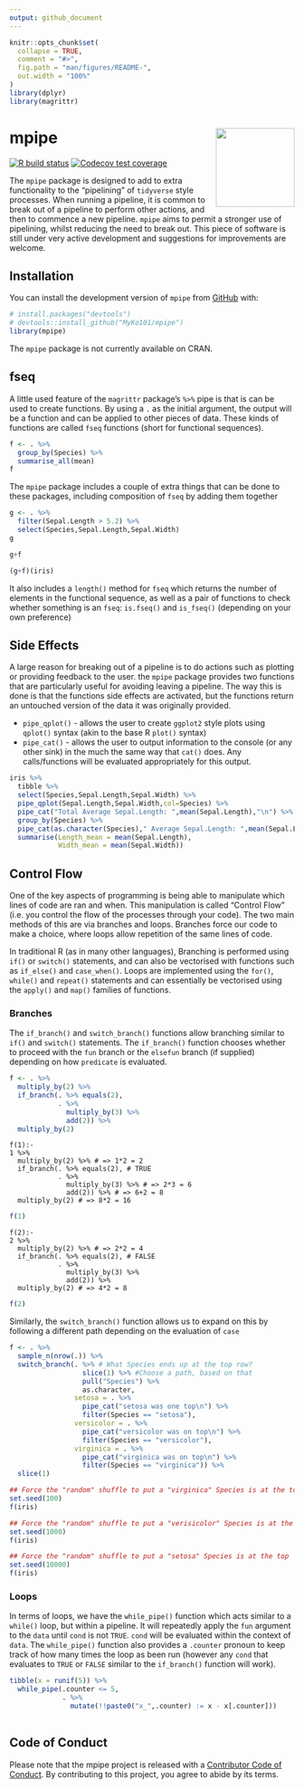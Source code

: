 ```yaml
---
output: github_document
---
```


<!-- README.md is generated from README.Rmd. Please edit that file -->


```r
knitr::opts_chunk$set(
  collapse = TRUE,
  comment = "#>",
  fig.path = "man/figures/README-",
  out.width = "100%"
)
library(dplyr)
library(magrittr)
```

# mpipe <img src='man/figures/logo.png' align="right" height="139" />

 <!-- badges: start -->
 
 [![R build status](https://github.com/MyKo101/mpipe/workflows/R-CMD-check/badge.svg)](https://github.com/MyKo101/mpipe/actions)
 [![Codecov test coverage](https://codecov.io/gh/MyKo101/mpipe/branch/master/graph/badge.svg)](https://codecov.io/gh/MyKo101/mpipe?branch=master)
 
  <!-- badges: end -->

The `mpipe` package is designed to add to extra functionality to the "pipelining" of `tidyverse` style processes. When running a pipeline, it is common to break out of a pipeline to perform other actions, and then to commence a new pipeline. `mpipe` aims to permit a stronger use of pipelining, whilst reducing the need to break out. This piece of software is still under very active development and suggestions for improvements are welcome.

## Installation

You can install the development version of `mpipe` from [GitHub](https://github.com/MyKo101/mpipe) with:

```r
# install.packages("devtools")
# devtools::install_github("MyKo101/mpipe")
library(mpipe)
```

The `mpipe` package is not currently available on CRAN.

## fseq
A little used feature of the `magrittr` package's `%>%` pipe is that is can be used to create functions. By using a `.` as the initial argument, the output will be a function and can be applied to other pieces of data. These kinds of functions are called `fseq` functions (short for functional sequences).

```r
f <- . %>%
  group_by(Species) %>%
  summarise_all(mean)
f
```

The `mpipe` package includes a couple of extra things that can be done to these packages, including composition of `fseq` by adding them together

```r
g <- . %>%
  filter(Sepal.Length > 5.2) %>%
  select(Species,Sepal.Length,Sepal.Width)
g
```

```r
g+f
```

```r
(g+f)(iris)
```

It also includes a `length()` method for `fseq` which returns the number of elements in the functional sequence, as well as a pair of functions to check whether something is an `fseq`: `is.fseq()` and `is_fseq()` (depending on your own preference)

## Side Effects

A large reason for breaking out of a pipeline is to do actions such as plotting or providing feedback to the user. the `mpipe` package provides two functions that are particularly useful for avoiding leaving a pipeline. The way this is done is that the functions side effects are activated, but the functions return an untouched version of the data it was originally provided. 

* `pipe_qplot()` - allows the user to create `ggplot2` style plots using `qplot()` syntax (akin to the base R `plot()` syntax)
* `pipe_cat()` - allows the user to output information to the console (or any other sink) in the much the same way that `cat()` does. Any calls/functions will be evaluated appropriately for this output.

```r
iris %>%
  tibble %>%
  select(Species,Sepal.Length,Sepal.Width) %>%
  pipe_qplot(Sepal.Length,Sepal.Width,col=Species) %>%
  pipe_cat("Total Average Sepal.Length: ",mean(Sepal.Length),"\n") %>%
  group_by(Species) %>%
  pipe_cat(as.character(Species)," Average Sepal.Length: ",mean(Sepal.Length),"\n") %>%
  summarise(Length_mean = mean(Sepal.Length),
            Width_mean = mean(Sepal.Width))

```


## Control Flow

One of the key aspects of programming is being able to manipulate which lines of code are ran and when. This manipulation is called "Control Flow" (i.e. you control the flow of the processes through your code). The two main methods of this are via branches and loops. Branches force our code to make a choice, where loops allow repetition of the same lines of code.

In traditional R (as in many other languages), Branching is performed using `if()` or `switch()` statements, and can also be vectorised with functions such as `if_else()` and `case_when()`. Loops are implemented using the `for()`, `while()` and `repeat()` statements and can essentially be vectorised using the `apply()` and `map()` families of functions. 

### Branches

The `if_branch()` and `switch_branch()` functions allow branching similar to `if()` and `switch()` statements. The `if_branch()` function chooses whether to proceed with the `fun` branch or the `elsefun` branch (if supplied) depending on how `predicate` is evaluated.

```r
f <- . %>%
  multiply_by(2) %>%
  if_branch(. %>% equals(2),
            . %>%
              multiply_by(3) %>%
              add(2)) %>%
  multiply_by(2)
```

```
f(1):-
1 %>%
  multiply_by(2) %>% # => 1*2 = 2
  if_branch(. %>% equals(2), # TRUE
            . %>%
              multiply_by(3) %>% # => 2*3 = 6
              add(2)) %>% # => 6+2 = 8
  multiply_by(2) # => 8*2 = 16
```
```r
f(1)
```

```
f(2):-
2 %>%
  multiply_by(2) %>% # => 2*2 = 4
  if_branch(. %>% equals(2), # FALSE
            . %>%
              multiply_by(3) %>% 
              add(2)) %>%
  multiply_by(2) # => 4*2 = 8
```
```r
f(2)
```

Similarly, the `switch_branch()` function allows us to expand on this by following a different path depending on the evaluation of `case`

```r
f <- . %>%
  sample_n(nrow(.)) %>%
  switch_branch(. %>% # What Species ends up at the top row?
                  slice(1) %>% #Choose a path, based on that
                  pull("Species") %>%
                  as.character,
                setosa = . %>%
                  pipe_cat("setosa was one top\n") %>%
                  filter(Species == "setosa"),
                versicolor = . %>%
                  pipe_cat("versicolor was on top\n") %>%
                  filter(Species == "versicolor"),
                virginica = . %>%
                  pipe_cat("virginica was on top\n") %>%
                  filter(Species == "virginica")) %>%
  slice(1)

```


```r
## Force the "random" shuffle to put a "virginica" Species is at the top
set.seed(100)
f(iris)
```

```r
## Force the "random" shuffle to put a "verisicolor" Species is at the top
set.seed(1000)
f(iris)
```

```r
## Force the "random" shuffle to put a "setosa" Species is at the top
set.seed(10000)
f(iris)

```


### Loops

In terms of loops, we have the `while_pipe()` function which acts similar to a `while()` loop, but within a pipeline. It will repeatedly apply the `fun` argument to the `data` until `cond` is not `TRUE`. `cond` will be evaluated within the context of `data`. The `while_pipe()` function also provides a `.counter` pronoun to keep track of how many times the loop as been run (however any `cond` that evaluates to `TRUE` or `FALSE` similar to the `if_branch()` function will work).

```r
tibble(x = runif(5)) %>%
  while_pipe(.counter <= 5,
             . %>%
               mutate(!!paste0("x_",.counter) := x - x[.counter]))
  

```



## Code of Conduct
  
Please note that the mpipe project is released with a [Contributor Code of Conduct](https://michaelbarrowman.co.uk/mpipe/CODE_OF_CONDUCT.html). By contributing to this project, you agree to abide by its terms.






